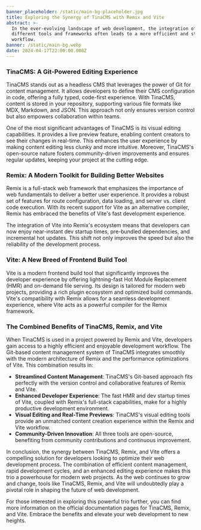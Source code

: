 ```yaml
---
banner_placeholder: /static/main-bg-placeholder.jpg
title: Exploring the Synergy of TinaCMS with Remix and Vite
abstract: >-
  In the ever-evolving landscape of web development, the integration of
  different tools and frameworks often leads to a more efficient and streamlined
  workflow. 
banner: /static/main-bg.webp
date: 2024-04-17T22:00:00.000Z
---
```


### TinaCMS: A Git-Powered Editing Experience

TinaCMS stands out as a headless CMS that leverages the power of Git for content management. It allows developers to define their CMS configuration in code, offering a fully typed, code-first experience. With TinaCMS, content is stored in your repository, supporting various file formats like MDX, Markdown, and JSON. This approach not only ensures version control but also empowers collaboration within teams.

One of the most significant advantages of TinaCMS is its visual editing capabilities. It provides a live preview feature, enabling content creators to see their changes in real-time. This enhances the user experience by making content editing less clunky and more intuitive. Moreover, TinaCMS's open-source nature fosters community-driven improvements and ensures regular updates, keeping your project at the cutting edge. 

<YoutubeEmbed url="https://youtu.be/WE359XqIgZk" />

### Remix: A Modern Toolkit for Building Better Websites

Remix is a full-stack web framework that emphasizes the importance of web fundamentals to deliver a better user experience. It provides a robust set of features for route configuration, data loading, and server vs. client code execution. With its recent support for Vite as an alternative compiler, Remix has embraced the benefits of Vite's fast development experience.

The integration of Vite into Remix's ecosystem means that developers can now enjoy near-instant dev startup times, pre-bundled dependencies, and incremental hot updates. This shift not only improves the speed but also the reliability of the development process.

### Vite: A New Breed of Frontend Build Tool

Vite is a modern frontend build tool that significantly improves the developer experience by offering lightning-fast Hot Module Replacement (HMR) and on-demand file serving. Its design is tailored for modern web projects, providing a rich plugin ecosystem and optimized build commands. Vite's compatibility with Remix allows for a seamless development experience, where Vite acts as a powerful compiler for the Remix framework.

### The Combined Benefits of TinaCMS, Remix, and Vite

When TinaCMS is used in a project powered by Remix and Vite, developers gain access to a highly efficient and enjoyable development workflow. The Git-based content management system of TinaCMS integrates smoothly with the modern architecture of Remix and the performance optimizations of Vite. This combination results in:

* **Streamlined Content Management**: TinaCMS's Git-based approach fits perfectly with the version control and collaborative features of Remix and Vite.
* **Enhanced Developer Experience**: The fast HMR and dev startup times of Vite, coupled with Remix's full-stack capabilities, make for a highly productive development environment.
* **Visual Editing and Real-Time Previews**: TinaCMS's visual editing tools provide an unmatched content creation experience within the Remix and Vite workflow.
* **Community-Driven Innovation**: All three tools are open-source, benefiting from community contributions and continuous improvement.

In conclusion, the synergy between TinaCMS, Remix, and Vite offers a compelling solution for developers looking to optimize their web development process. The combination of efficient content management, rapid development cycles, and an enhanced editing experience makes this trio a powerhouse for modern web projects. As the web continues to grow and change, tools like TinaCMS, Remix, and Vite will undoubtedly play a pivotal role in shaping the future of web development.

For those interested in exploring this powerful trio further, you can find more information on the official documentation pages for TinaCMS, Remix, and Vite. Embrace the benefits and elevate your web development to new heights.
